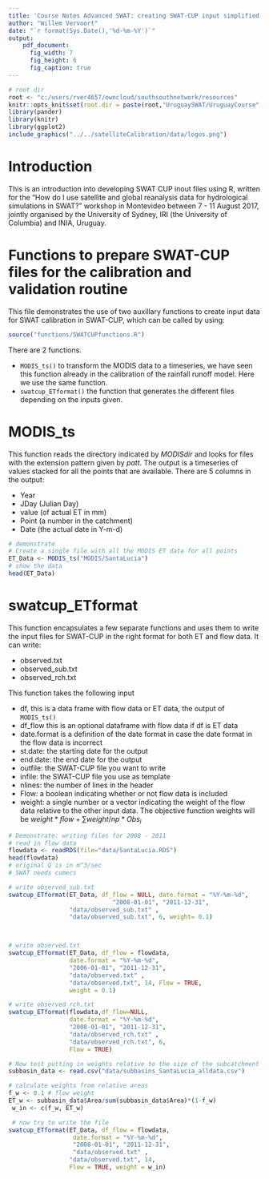 ```yaml
---
title: 'Course Notes Advanced SWAT: creating SWAT-CUP input simplified'
author: "Willem Vervoort"
date: "`r format(Sys.Date(),'%d-%m-%Y')`"
output: 
    pdf_document:
      fig_width: 7
      fig_height: 6
      fig_caption: true
---
```


```r
# root dir
root <- "c:/users/rver4657/owncloud/southsouthnetwork/resources"
knitr::opts_knit$set(root.dir = paste(root,"UruguaySWAT/UruguayCourse",sep="/"))
library(pander)
library(knitr)
library(ggplot2)
include_graphics("../../satelliteCalibration/data/logos.png")
```


# Introduction  
This is an introduction into developing SWAT CUP inout files using R, written for the "How do I use satellite and global reanalysis data for hydrological simulations in SWAT?" workshop in Montevideo between 7 - 11 August 2017, jointly organised by the University of Sydney, IRI (the University of Columbia) and INIA, Uruguay.

\newpage

# Functions to prepare SWAT-CUP files for the calibration and validation routine
This file demonstrates the use of two auxillary functions to create input data for SWAT calibration in SWAT-CUP, which can be called by using:
```r
source("functions/SWATCUPfunctions.R")
```
  
There are 2 functions.  

* `MODIS_ts()` to transform the MODIS data to a timeseries, we have seen this function already in the calibration of the rainfall runoff model. Here we use the same function.  
* `swatcup_ETformat()` the function that generates the different files depending on the inputs given.

# MODIS_ts
This function reads the directory indicated by *MODISdir* and looks for files with the extension pattern given by *patt*. The output is a timeseries of values stacked for all the points that are available. There are 5 columns in the output:  

* Year  
* JDay (Julian Day)  
* value (of actual ET in mm)  
* Point (a number in the catchment)  
* Date (the actual date in Y-m-d)

```r
# demonstrate
# Create a single file with all the MODIS ET data for all points
ET_Data <- MODIS_ts("MODIS/SantaLucia")
# show the data
head(ET_Data)

```


# swatcup_ETformat
This function encapsulates a few separate functions and uses them to write the input files for SWAT-CUP in the right format for both ET and flow data.
It can write:  

- observed.txt
- observed_sub.txt
- observed_rch.txt

This function takes the following input

* df, this is a data frame with flow data or ET data, the output of `MODIS_ts()`
* df_flow this is an optional dataframe with flow data if df is ET data
* date.format is a definition of the date format in case the date format in the flow data is incorrect
* st.date: the starting date for the output
* end.date: the end date for the output
* outfile: the SWAT-CUP file you want to write
* infile: the SWAT-CUP file you use as template
* nlines: the number of lines in the header
* Flow: a boolean indicating whether or not flow data is included
* weight: a single number or a vector indicating the weight of the flow data relative to the other input data. The objective function weights will be $weight*flow + \sum{weight/np*Obs_i}$  

```r
# Demonstrate: writing files for 2008 - 2011
# read in flow data
flowdata <- readRDS(file="data/SantaLucia.RDS")
head(flowdata)
# original Q is in m^3/sec
# SWAT needs cumecs

# write observed_sub.txt
swatcup_ETformat(ET_Data, df_flow = NULL, date.format = "%Y-%m-%d",
                             "2008-01-01", "2011-12-31",
                 "data/observed_sub.txt" ,
                 "data/observed_sub.txt", 6, weight= 0.1)



# write observed.txt
swatcup_ETformat(ET_Data, df_flow = flowdata,
                 date.format = "%Y-%m-%d",
                 "2006-01-01", "2011-12-31",
                 "data/observed.txt" ,
                 "data/observed.txt", 14, Flow = TRUE, 
                 weight = 0.1)

# write observed_rch.txt
swatcup_ETformat(flowdata,df_flow=NULL,
                 date.format = "%Y-%m-%d",
                 "2008-01-01", "2011-12-31",
                 "data/observed_rch.txt" ,
                 "data/observed_rch.txt", 6, 
                 Flow = TRUE)

# Now test putting in weights relative to the size of the subcatchment
subbasin_data <- read.csv("data/subbasins_SantaLucia_alldata.csv")

# calculate weights from relative areas
f_w <- 0.1 # flow weight
ET_w <- subbasin_data$Area/sum(subbasin_data$Area)*(1-f_w)
 w_in <- c(f_w, ET_w)

 # now try to write the file
swatcup_ETformat(ET_Data, df_flow = flowdata,
                  date.format = "%Y-%m-%d",
                  "2008-01-01", "2011-12-31",
                  "data/observed.txt" ,
                 "data/observed.txt", 14, 
                 Flow = TRUE, weight = w_in)
``` 